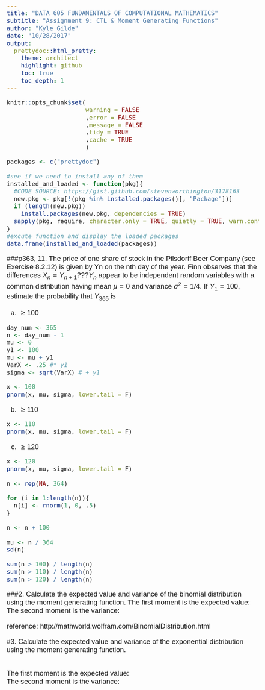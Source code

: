 ```yaml
---
title: "DATA 605 FUNDAMENTALS OF COMPUTATIONAL MATHEMATICS" 
subtitle: "Assignment 9: CTL & Moment Generating Functions"
author: "Kyle Gilde"
date: "10/28/2017"
output: 
  prettydoc::html_pretty:
    theme: architect
    highlight: github
    toc: true
    toc_depth: 1
---
```

<style type="text/css">
body{
  font-family: Helvetica;
  font-size: 14pt;
}
</style>
<body>
```r
knitr::opts_chunk$set(
                      warning = FALSE
                      ,error = FALSE
                      ,message = FALSE
                      ,tidy = TRUE
                      ,cache = TRUE
                      )
```


```r
packages <- c("prettydoc")

#see if we need to install any of them
installed_and_loaded <- function(pkg){
  #CODE SOURCE: https://gist.github.com/stevenworthington/3178163
  new.pkg <- pkg[!(pkg %in% installed.packages()[, "Package"])]
  if (length(new.pkg)) 
    install.packages(new.pkg, dependencies = TRUE)
  sapply(pkg, require, character.only = TRUE, quietly = TRUE, warn.conflicts = FALSE)
}
#excute function and display the loaded packages
data.frame(installed_and_loaded(packages))
```

###p363, 11. The price of one share of stock in the Pilsdorff Beer Company (see Exercise 8.2.12) is given by Yn on the nth day of the year. Finn observes that the differences $X_n = Y_{n+1} ??? Y_n$ appear to be independent random variables with a common distribution having mean $\mu = 0$ and variance $\sigma^2 = 1/4$. If $Y_1 = 100$, estimate the probability that $Y_365$ is

(a) $\geq 100$
```r
day_num <- 365
n <- day_num - 1
mu <- 0
y1 <- 100
mu <- mu + y1
VarX <- .25 #* y1
sigma <- sqrt(VarX) # + y1

x <- 100
pnorm(x, mu, sigma, lower.tail = F)
```

(b) $\geq 110$

```r
x <- 110
pnorm(x, mu, sigma, lower.tail = F)
```


(c) $\geq 120$

```r
x <- 120
pnorm(x, mu, sigma, lower.tail = F)
```

```r
n <- rep(NA, 364)

for (i in 1:length(n)){
  n[i] <- rnorm(1, 0, .5)
}

n <- n + 100

mu <- n / 364
sd(n)

sum(n > 100) / length(n)
sum(n > 110) / length(n)
sum(n > 120) / length(n)
```


###2. Calculate the expected value and variance of the binomial distribution using the moment generating function.
\frac{n!}{(n - k)!}
 \begin{equation}
f(x) = {n \choose k} p^k (1 - p)^{n - k}, k \in {0, 1, 2, ...}
 \end{equation}
 \begin{equation}
M_X(t) = E(e^{tx}) = \sum_{k = 0}^{n} e^{tk}  {n \choose k} p^x (1 - p)^{n - k}
 \end{equation}
 \begin{equation}
M_X(t) = \sum_{k = 0}^{n} {n \choose k} (pe^t)^k  (1 - p)^{n - k}
 \end{equation}
 \begin{equation}
M_X(t) =  \sum_{k = 0}^{n} {n \choose k} (pe^t)^x  (1 - p)^{n - k}
 \end{equation}
 \begin{equation}
M_X(t) = [pe^t + 1 - p]^n
 \end{equation} 
The first moment is the expected value: 
 \begin{equation}
M_X'(0) = E(x) = n[pe^t + 1 - p]^{n-1} (pe^t) = n(p + 1 - p)^{n - 1} * p = np
 \end{equation}  
The second moment is the variance:
 \begin{equation}
M_X''(0) = \sigma^2 =  n(n - 1)[pe^t + 1 - p]^{n-2} (pe^t)^2 n[pe^t + 1 - p]^{n-1} (pe^t) = np(1 - p)
 \end{equation}  
 
reference: http://mathworld.wolfram.com/BinomialDistribution.html
 
#3. Calculate the expected value and variance of the exponential distribution using the moment generating function.

 \begin{equation}
f(x) = \lambda e^{-\lambda x}, 0 < x < \infty 
 \end{equation}
 \begin{equation}
M_X(t) = E(e^{tx}) = \int_{0}^{\infty} e^{tx} \lambda e^{-\lambda x} dx
 \end{equation}
 \begin{equation}
M_X(t) = \lambda \int_{0}^{\infty} e^{tx} e^{-\lambda x} dx
 \end{equation}
 \begin{equation}
M_X(t) = \lambda \int_{0}^{\infty} e^{(t -\lambda) x} dx
 \end{equation}
 \begin{equation}
M_X(t) = \lambda \int_{0}^{\infty} e^{(t -\lambda) x} dx
 \end{equation} 
 \begin{equation}
M_X(t) = \frac{\lambda}{t -\lambda}
 \end{equation}  
The first moment is the expected value: 
 \begin{equation}
M_X'(0) = E(x) = \frac{\lambda}{(t -\lambda)^2} = \frac{1}{\lambda}
 \end{equation}  
The second moment is the variance:
 \begin{equation}
M_X''(0) = \sigma^2 = \frac{\lambda}{(t -\lambda)^3} = \frac{1}{\lambda^2}
 \end{equation}   
 
 
 
 
 
</body>